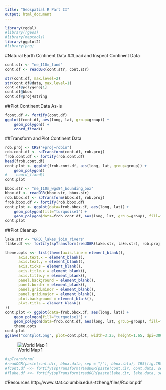 ```yaml
---
title: "Geospatial R Part II"
output: html_document
---
```

```r
library(rgdal)
#library(rgeos)
#library(maptools)
library(ggplot2)
#library(png)
```
#Natural Earth Continent Data
##Load and Inspect Continent Data
```r
cont.str <- "ne_110m_land"
cont.df <- readOGR(cont.str, cont.str)
```
```r
str(cont.df, max.level=2)
str(cont.df@data, max.level=1)
cont.df@polygons[1]
cont.df@bbox
cont.df@proj4string
```
##Plot Continent Data As-is
```r
fcont.df <- fortify(cont.df)
ggplot(fcont.df, aes(long, lat, group=group)) +
    geom_polygon() +
    coord_fixed()
```

##Transform and Plot Continent Data
```r
rob.proj <- CRS("+proj=robin")
rob.cont.df <- spTransform(cont.df, rob.proj)
frob.cont.df <- fortify(rob.cont.df)
head(frob.cont.df)
cont.plot <- ggplot(frob.cont.df, aes(long, lat, group=group)) +
    geom_polygon()
#    coord_fixed()
cont.plot
```
```r
bbox.str <- "ne_110m_wgs84_bounding_box"
bbox.df <- readOGR(bbox.str, bbox.str)
rob.bbox.df <- spTransform(bbox.df, rob.proj)
frob.bbox.df <- fortify(rob.bbox.df)
cont.plot <- ggplot(data=frob.bbox.df, aes(long, lat)) +
    geom_polygon(fill="turquoise1") +
    geom_polygon(data=frob.cont.df, aes(long, lat, group=group), fill="black") 
cont.plot
```

##Plot Cleanup
```r
lake.str <- "GRDC_lakes_join_rivers"
flake.df <<- fortify(spTransform(readOGR(lake.str, lake.str), rob.proj))

theme.opts <<- list(theme(axis.line = element_blank(),
      axis.text.x = element_blank(),
      axis.text.y = element_blank(),
      axis.ticks = element_blank(),
      axis.title.x = element_blank(),
      axis.title.y = element_blank(),
      panel.background = element_blank(),
      panel.border = element_blank(),
      panel.grid.minor = element_blank(),
      panel.grid.major = element_blank(),
      plot.background = element_blank(),
      plot.title = element_blank()
))
cont.plot <- ggplot(data=frob.bbox.df, aes(long, lat)) +
    geom_polygon(fill="turquoise1") +
    geom_polygon(data=frob.cont.df, aes(long, lat, group=group), fill="black") +
    theme.opts
cont.plot
ggsave("contplot.png", plot=cont.plot, width=3.25, height=1.65, dpi=300)
```

![World Map 1](contplot.png)
```r
#spTransform(
#readOGR(paste(cont.dir, bbox.data, sep = "/"), bbox.data), CRS(fig.CRS)))
#fcont.df <<- fortify(spTransform(readOGR(paste(cont.dir, cont.data, sep = "/"), cont.data), CRS(fig.CRS)))
#flake.df <<- fortify(spTransform(readOGR(paste(lake.dir, lake.data, sep = "/"), lake.data), CRS(fig.CRS)))
```
#Resources
http://www.stat.columbia.edu/~tzheng/files/Rcolor.pdf